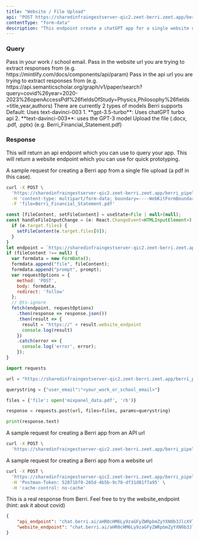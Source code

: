 ```yaml
---
title: "Website / File Upload"
api: "POST https://sharedinfraingestserver-qic2.zeet-berri.zeet.app/berri_pipeline"
contentType: "form-data"
description: "This endpoint create a chatGPT app for a single website or file"
---
```


### Query

<ParamField query="user_email" type="string">
  Pass in your work / school email.
</ParamField>

<ParamField query="input_url" type="string" optional>
  Pass in the website url you are trying to extract responses from (e.g. https://mintlify.com/docs/components/api/param)
</ParamField>

<ParamField query="api_url" type="string" optional>
  Pass in the api url you are trying to extract responses from (e.g. https://api.semanticscholar.org/graph/v1/paper/search?query=covid%26year=2020-2023%26openAccessPdf%26fieldsOfStudy=Physics,Philosophy%26fields=title,year,authors)
</ParamField>

<ParamField query="model" type="string" optional>
  There are currently 2 types of models Berri supports
  Default: Uses text-davinci-003
  1. **gpt-3.5-turbo**: Uses chatGPT turbo api
  2. **text-davinci-003**: uses the GPT-3 model 
</ParamField>

<ParamField body="file" type="form-data">
  Upload the file (.docx, .pdf, .pptx) (e.g. Berri_Financial_Statement.pdf)
</ParamField>


### Response

<ResponseField name="api_endpoint" type="string">
  This will return an api endpoint which you can use to query your app.
</ResponseField>

<ResponseField name="website_endpoint" type="string">
  This will return a website endpoint which you can use for quick prototyping.  
</ResponseField>

A sample request for creating a Berri app from a single file upload (a pdf in this case).
<RequestExample>

```bash curl
curl -X POST \
  'https://sharedinfraingestserver-qic2.zeet-berri.zeet.app/berri_pipeline?user_email={user_email}' \
  -H 'content-type: multipart/form-data; boundary=----WebKitFormBoundary7MA4YWxkTrZu0gW' \
  -F 'file=Berri_Financial_Statement.pdf'
```
```javascript javascript
const [fileContent, setFileContent] = useState<File | null>(null);
const handleFileInputChange = (e: React.ChangeEvent<HTMLInputElement>) => {
  if (e.target.files) {
    setFileContent(e.target.files[0]);
  }
}
let endpoint = `https://sharedinfraingestserver-qic2.zeet-berri.zeet.app/berri_pipeline?user_email=${email}`
if (fileContent !== null) {
  var formdata = new FormData();
  formdata.append("file", fileContent);
  formdata.append("prompt", prompt);
  var requestOptions = {
    method: 'POST',
    body: formdata,
    redirect: 'follow'
  };
  // @ts-ignore
  fetch(endpoint, requestOptions)
    .then(response => response.json())
    .then(result => {
      result = "https://" + result.website_endpoint
      console.log(result)
    })
    .catch(error => {
      console.log('error', error);
    });
}
```

```python python
import requests

url = "https://sharedinfraingestserver-qic2.zeet-berri.zeet.app/berri_pipeline"

querystring = {"user_email":"<your_work_or_school_email>"}

files = {'file': open('mixpanel_data.pdf', 'rb')}

response = requests.post(url, files=files, params=querystring)

print(response.text)
```

</RequestExample>

A sample request for creating a Berri app from an API url
<RequestExample>
```bash API Url Request
curl -X POST \
  'https://sharedinfraingestserver-qic2.zeet-berri.zeet.app/berri_pipeline?user_email={user_email}&api_url=https://api.semanticscholar.org/graph/v1/paper/search?query=covid%26year=2020-2023%26openAccessPdf%26fieldsOfStudy=Physics,Philosophy%26fields=title,year,authors' \
```
</RequestExample>

A sample request for creating a Berri app from a website url
<RequestExample>
```bash Website Url Request 
curl -X POST \
  'https://sharedinfraingestserver-qic2.zeet-berri.zeet.app/berri_pipeline?user_email={user_email}&input_url=https://www.tryfondo.com/guides/founders-guide-delaware-franchise-tax' \
  -H 'Postman-Token: 52871bf0-265d-4b5b-9c78-df31d81f7a95' \
  -H 'cache-control: no-cache'
```
</RequestExample>

This is a real response from Berri. Feel free to try the website_endpoint (hint: ask it about covid)
<ResponseExample>

```json Response
{
    "api_endpoint": "chat.berri.ai/aHR0cHM6Ly9zaGFyZWRpbmZyYXN0b3JlcXVlcnktcXFzMy56ZWV0LWJlcnJpLnplZXQuYXBwL2JlcnJpX3F1ZXJ5P3Byb2pfcGF0aD1pbmRleGVzL2tycmlzaGRob2xha2lhQGdtYWlsLmNvbS82NjJmMDZmMi04MGQ0LTQxMzQtYmYxMi0xMWZiM2JhMWEyODM=&query=<user_query>",
    "website_endpoint": "chat.berri.ai/aHR0cHM6Ly9zaGFyZWRpbmZyYXN0b3JlcXVlcnktcXFzMy56ZWV0LWJlcnJpLnplZXQuYXBwL2JlcnJpX3F1ZXJ5P3Byb2pfcGF0aD1pbmRleGVzL2tycmlzaGRob2xha2lhQGdtYWlsLmNvbS82NjJmMDZmMi04MGQ0LTQxMzQtYmYxMi0xMWZiM2JhMWEyODM="
}
```

</ResponseExample>
